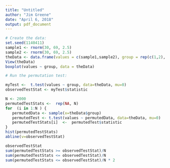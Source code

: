 ```yaml
---
title: "Untitled"
author: "Jim Greene"
date: "April 6, 2018"
output: pdf_document
---
```


```r

# Create the data:
set.seed(1140411)
sample1 <- rnorm(30, 69, 2.5)
sample2 <- rnorm(30, 69, 2.5)
theData <- data.frame(values = c(sample1,sample2), group = rep(c(1,2), each=30))
View(theData)
boxplot(values ~ group, data = theData)
```
 
```r
# Run the permutation test:

myTest <-  t.test(values ~ group, data=theData, mu=0)
observedTestStat <- myTest$statistic

N <- 2000      
permutedTestStats <-  rep(NA, N)
for  (i in 1:N ) {
   permutedData <- sample(x=theData$group)
   permutedTest <- t.test(values ~ permutedData, data=theData, mu=0)
   permutedTestStats[i]  <-  permutedTest$statistic
}
hist(permutedTestStats)
abline(v=observedTestStat)
```


```r
observedTestStat
sum(permutedTestStats >= observedTestStat)/N
sum(permutedTestStats <= observedTestStat)/N
sum(permutedTestStats <= observedTestStat)/N * 2
```